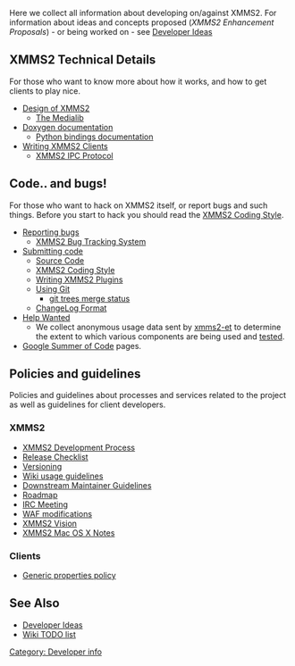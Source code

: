 Here we collect all information about developing on/against XMMS2. For information about ideas and concepts proposed (''XMMS2 Enhancement Proposals'') - or being worked on - see [[Developer Ideas]]

== XMMS2 Technical Details ==

For those who want to know more about how it works, and how to get clients to play nice.

* [[Design of XMMS2]]
** [[The Medialib]]
* [http://doxygen.xmms2.xmms.se/ Doxygen documentation]
** [http://doxygen.xmms2.xmms.se/clientlib/stable/xmmsclient-python/ Python bindings documentation]
* [[Writing XMMS2 Clients]]
** [[XMMS2 IPC Protocol]]

== Code.. and bugs! ==

For those who want to hack on XMMS2 itself, or report bugs and such things. Before you start to hack you should read the [[XMMS2 Coding Style]].

* [[Reporting bugs]]
** [http://bugs.xmms2.xmms.se/ XMMS2 Bug Tracking System]
* [[Submitting code]]
** [[Download_XMMS2|Source Code]]
** [[XMMS2 Coding Style]]
** [[Writing XMMS2 Plugins]]
** [[Using Git]]
*** [http://git.xmms.se/merge/ git trees merge status]
** [[ChangeLog Format]]
* [[Help Wanted]]
** We collect anonymous usage data sent by [[ET|xmms2-et]] to determine the extent to which various components are being used and [http://test.xmms.se tested].
* [[:Category:GSoC|Google Summer of Code]] pages.

== Policies and guidelines ==

Policies and guidelines about processes and services related to the project as well as guidelines for client developers.

=== XMMS2 ===
* [[XMMS2 Development Process]]
* [[Release Checklist]]
* [[Versioning]]
* [[XMMS2:Wikipolicy | Wiki usage guidelines]]
* [[XMMS2:Packagerpolicy | Downstream Maintainer Guidelines]]
* [[Roadmap]]
* [[IRC Meeting]]
* [[WAF modifications]]
* [[XMMS2 Vision]]
* [[XMMS2 Mac OS X Notes]]

=== Clients ===
* [[Generic properties policy]]

== See Also ==
* [[Developer Ideas]]
* [[XMMS2:Wikitodo|Wiki TODO list]]

[[Category: Developer info]]